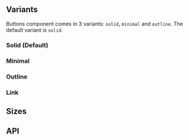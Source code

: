
<Meta
    title="Components/Inputs/Button"
    of={ButtonStories}
/>

<Title>Button</Title>

<div className="w-[360px] max-w-full">
    <SingleLineCodeBlock text={`import { Button } from 'chaya-ui';`} />
</div>

<Primary />

## Variants

Buttons component comes in 3 variants: `solid`, `minimal` and `outline`. The default variant is `solid`.

### Solid (Default)

<Story of={ButtonStories.SolidVariant} />

### Minimal

<Story of={ButtonStories.MinimalVariant} />

### Outline

<Story of={ButtonStories.OutlineVariant} />


### Link

<Story of={ButtonStories.LinkVariant} />

## Sizes

<Story of={ButtonStories.ButtonSizes} />

## API

<ArgTypes />